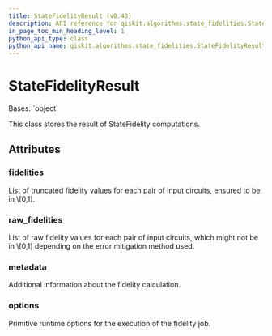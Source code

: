 ```yaml
---
title: StateFidelityResult (v0.43)
description: API reference for qiskit.algorithms.state_fidelities.StateFidelityResult in qiskit v0.43
in_page_toc_min_heading_level: 1
python_api_type: class
python_api_name: qiskit.algorithms.state_fidelities.StateFidelityResult
---
```


# StateFidelityResult

<Class id="qiskit.algorithms.state_fidelities.StateFidelityResult" isDedicatedPage={true} github="https://github.com/qiskit/qiskit/tree/stable/0.24/qiskit/algorithms/state_fidelities/state_fidelity_result.py" signature="StateFidelityResult(fidelities, raw_fidelities, metadata, options)" modifiers="class">
  Bases: `object`

  This class stores the result of StateFidelity computations.

  ## Attributes

  ### fidelities

  <Attribute id="qiskit.algorithms.state_fidelities.StateFidelityResult.fidelities" attributeTypeHint="Sequence[float]">
    List of truncated fidelity values for each pair of input circuits, ensured to be in \[0,1].
  </Attribute>

  ### raw\_fidelities

  <Attribute id="qiskit.algorithms.state_fidelities.StateFidelityResult.raw_fidelities" attributeTypeHint="Sequence[float]">
    List of raw fidelity values for each pair of input circuits, which might not be in \[0,1] depending on the error mitigation method used.
  </Attribute>

  ### metadata

  <Attribute id="qiskit.algorithms.state_fidelities.StateFidelityResult.metadata" attributeTypeHint="Sequence[Mapping[str, Any]]">
    Additional information about the fidelity calculation.
  </Attribute>

  ### options

  <Attribute id="qiskit.algorithms.state_fidelities.StateFidelityResult.options" attributeTypeHint="Options">
    Primitive runtime options for the execution of the fidelity job.
  </Attribute>
</Class>

